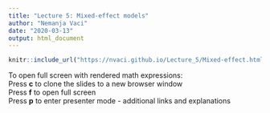 ```yaml
---
title: "Lecture 5: Mixed-effect models"
author: "Nemanja Vaci"
date: "2020-03-13"
output: html_document
---
```


```r
knitr::include_url("https://nvaci.github.io/Lecture_5/Mixed-effect.html#1")
```

To open full screen with rendered math expressions: </br>
Press __c__ to clone the slides to a new browser window</br>
Press __f__ to open full screen</br>
Press __p__ to enter presenter mode - additional links and explanations